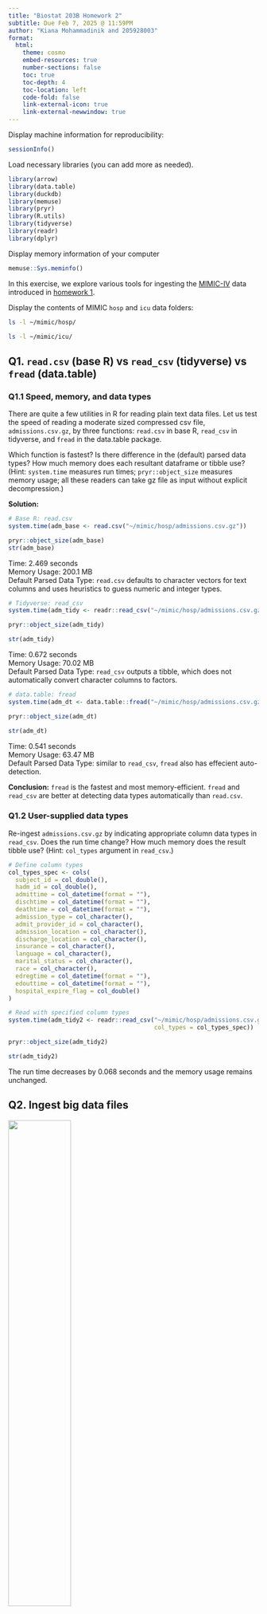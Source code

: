 ```yaml
---
title: "Biostat 203B Homework 2"
subtitle: Due Feb 7, 2025 @ 11:59PM
author: "Kiana Mohammadinik and 205928003"
format:
  html:
    theme: cosmo
    embed-resources: true
    number-sections: false
    toc: true
    toc-depth: 4
    toc-location: left
    code-fold: false
    link-external-icon: true
    link-external-newwindow: true
---
```

Display machine information for reproducibility:

```r
sessionInfo()
```

Load necessary libraries (you can add more as needed).

```r
library(arrow)
library(data.table)
library(duckdb)
library(memuse)
library(pryr)
library(R.utils)
library(tidyverse)
library(readr)
library(dplyr)
```

Display memory information of your computer

```r
memuse::Sys.meminfo()
```

In this exercise, we explore various tools for ingesting the [MIMIC-IV](https://physionet.org/content/mimiciv/3.1/) data introduced in [homework 1](https://ucla-biostat-203b.github.io/2025winter/hw/hw1/hw1.html).

Display the contents of MIMIC `hosp` and `icu` data folders:

```bash
ls -l ~/mimic/hosp/
```

```bash
ls -l ~/mimic/icu/
```

## Q1. `read.csv` (base R) vs `read_csv` (tidyverse) vs `fread` (data.table)

### Q1.1 Speed, memory, and data types

There are quite a few utilities in R for reading plain text data files. Let us test the speed of reading a moderate sized compressed csv file, `admissions.csv.gz`, by three functions: `read.csv` in base R, `read_csv` in tidyverse, and `fread` in the data.table package.

Which function is fastest? Is there difference in the (default) parsed data types? How much memory does each resultant dataframe or tibble use? (Hint: `system.time` measures run times; `pryr::object_size` measures memory usage; all these readers can take gz file as input without explicit decompression.)

**Solution:**

```r
# Base R: read.csv
system.time(adm_base <- read.csv("~/mimic/hosp/admissions.csv.gz"))

pryr::object_size(adm_base)
str(adm_base)  
```

Time: 2.469 seconds\
Memory Usage: 200.1 MB\
Default Parsed Data Type: `read.csv` defaults to character vectors for text columns and uses heuristics to guess numeric and integer types.

```r
# Tidyverse: read_csv
system.time(adm_tidy <- readr::read_csv("~/mimic/hosp/admissions.csv.gz"))

pryr::object_size(adm_tidy)

str(adm_tidy)  
```

Time: 0.672 seconds\
Memory Usage: 70.02 MB\
Default Parsed Data Type: `read_csv` outputs a tibble, which does not automatically convert character columns to factors.

```r
# data.table: fread
system.time(adm_dt <- data.table::fread("~/mimic/hosp/admissions.csv.gz"))

pryr::object_size(adm_dt)

str(adm_dt)  
```

Time: 0.541 seconds\
Memory Usage: 63.47 MB\
Default Parsed Data Type: similar to `read_csv`, `fread` also has effecient auto-detection.

**Conclusion:** `fread` is the fastest and most memory-efficient. `fread` and `read_csv` are better at detecting data types automatically than `read.csv`.

### Q1.2 User-supplied data types

Re-ingest `admissions.csv.gz` by indicating appropriate column data types in `read_csv`. Does the run time change? How much memory does the result tibble use? (Hint: `col_types` argument in `read_csv`.)

```r
# Define column types
col_types_spec <- cols(
  subject_id = col_double(),
  hadm_id = col_double(),
  admittime = col_datetime(format = ""),
  dischtime = col_datetime(format = ""),
  deathtime = col_datetime(format = ""),
  admission_type = col_character(),
  admit_provider_id = col_character(),
  admission_location = col_character(),
  discharge_location = col_character(),
  insurance = col_character(),
  language = col_character(),
  marital_status = col_character(),
  race = col_character(),
  edregtime = col_datetime(format = ""),
  edouttime = col_datetime(format = ""),
  hospital_expire_flag = col_double()
)

# Read with specified column types
system.time(adm_tidy2 <- readr::read_csv("~/mimic/hosp/admissions.csv.gz",
                                         col_types = col_types_spec))

pryr::object_size(adm_tidy2)

str(adm_tidy2)
```

The run time decreases by 0.068 seconds and the memory usage remains unchanged.

## Q2. Ingest big data files

<p align="center">

<img src="./bigfile.png" width="50%"/>

</p>

Let us focus on a bigger file, `labevents.csv.gz`, which is about 130x bigger than `admissions.csv.gz`.

```bash
ls -l ~/mimic/hosp/labevents.csv.gz
```

Display the first 10 lines of this file.

```bash
zcat < ~/mimic/hosp/labevents.csv.gz | head -10
```

### Q2.1 Ingest `labevents.csv.gz` by `read_csv`

<p align="center">

<img src="./readr_logo.png" width="20%"/>

</p>

Try to ingest `labevents.csv.gz` using `read_csv`. What happens? If it takes more than 3 minutes on your computer, then abort the program and report your findings.

**Solution:**

```r
#| eval: false
system.time(lab_data <- read_csv("~/mimic/hosp/labevents.csv.gz"))

pryr::object_size(lab_data)

str(lab_data)
```
Attempting to ingest labevents.csv.gz using read_csv() multiple times resulted in a vector memory exhausted (limit reached) error. Despite having 16GB of RAM, R was unable to allocate enough memory to load the full dataset. More memory-efficient alternatives like fread() (data.table) or chunked reading are may be more appropriate in this context.


### Q2.2 Ingest selected columns of `labevents.csv.gz` by `read_csv`

Try to ingest only columns `subject_id`, `itemid`, `charttime`, and `valuenum` in `labevents.csv.gz` using `read_csv`. Does this solve the ingestion issue? (Hint: `col_select` argument in `read_csv`.)

**Solution:**
```r
#| eval: false
system.time(
  lab_data <- read_csv("~/mimic/hosp/labevents.csv.gz", 
                       col_select = c("subject_id", "itemid", "charttime",
                                      "valuenum"))
)

pryr::object_size(lab_data)

str(lab_data)
```
The dataset was successfully ingested after selecting only the four columns (subject_id, itemid, charttime, valuenum). The ingestion process took ~3.3 minutes (197.6 seconds) to complete and the total memory usage of the resulting dataset is ~5.07 GB. The reduced column selection helped avoid memory exhaustion encountered in Q2.1 which confirms that limiting column selection significantly reduces memory usage, making it feasible to load large datasets.



### Q2.3 Ingest a subset of `labevents.csv.gz`

<p align="center">

<img src="./linux_logo.png" width="20%"/>

</p>

Our first strategy to handle this big data file is to make a subset of the `labevents` data. Read the [MIMIC documentation](https://mimic.mit.edu/docs/iv/modules/hosp/labevents/) for the content in data file `labevents.csv`.

In later exercises, we will only be interested in the following lab items: creatinine (50912), potassium (50971), sodium (50983), chloride (50902), bicarbonate (50882), hematocrit (51221), white blood cell count (51301), and glucose (50931) and the following columns: `subject_id`, `itemid`, `charttime`, `valuenum`. Write a Bash command to extract these columns and rows from `labevents.csv.gz` and save the result to a new file `labevents_filtered.csv.gz` in the current working directory. (Hint: Use `zcat <` to pipe the output of `labevents.csv.gz` to `awk` and then to `gzip` to compress the output. Do **not** put `labevents_filtered.csv.gz` in Git! To save render time, you can put `#| eval: false` at the beginning of this code chunk. TA will change it to `#| eval: true` before rendering your qmd file.)

Display the first 10 lines of the new file `labevents_filtered.csv.gz`. How many lines are in this new file, excluding the header? How long does it take `read_csv` to ingest `labevents_filtered.csv.gz`?

**Solution:** 

```bash
#| eval: false
zcat < ~/mimic/hosp/labevents.csv.gz | 
awk -F',' '
BEGIN {OFS=","; print "subject_id,itemid,charttime,valuenum"}
$5 == 50912 || $5 == 50971 || $5 == 50983 || $5 == 50902 || $5 == 50882 || 
$5 == 51221 || $5 == 51301 || $5 == 50931 { print $2, $5, $7, $10 }
' | gzip > labevents_filtered.csv.gz

```


```bash
ls -lh labevents_filtered.csv.gz
```

Displaying the first 10 lines
```r
library(readr)
library(dplyr)

# Read the filtered dataset
system.time(
  lab_data_2 <- read_csv("labevents_filtered.csv.gz")
)

# Sort dataset by subject_id, charttime, itemid
lab_data_sorted <- lab_data_2 %>%
  arrange(subject_id, charttime, itemid)

# Display first 10 rows
head(lab_data_sorted, 10)

pryr::object_size(lab_data_sorted)

str(lab_data_sorted)
```
It took 5.094 seconds for `read_csv` to ingest `labevents_filtered.csv.gz`.

The number of rows (excluding the header) is 32679896.
```bash
gzcat labevents_filtered.csv.gz | tail -n +2 | wc -l
```


### Q2.4 Ingest `labevents.csv` by Apache Arrow

<p align="center">

<img src="./arrow_logo.png" width="30%"/>

</p>

Our second strategy is to use [Apache Arrow](https://arrow.apache.org/) for larger-than-memory data analytics. Unfortunately Arrow does not work with gz files directly. First decompress `labevents.csv.gz` to `labevents.csv` and put it in the current working directory (do not add it in git!). To save render time, put `#| eval: false` at the beginning of this code chunk. TA will change it to `#| eval: true` when rendering your qmd file.

Then use [`arrow::open_dataset`](https://arrow.apache.org/docs/r/reference/open_dataset.html) to ingest `labevents.csv`, select columns, and filter `itemid` as in Q2.3. How long does the ingest+select+filter process take? Display the number of rows and the first 10 rows of the result tibble, and make sure they match those in Q2.3. (Hint: use `dplyr` verbs for selecting columns and filtering rows.)

Write a few sentences to explain what is Apache Arrow. Imagine you want to explain it to a layman in an elevator.

**Solution:** 
```bash
#| eval: false
gunzip -c labevents_filtered.csv.gz > labevents_filtered.csv
```

```r
# Open dataset using Apache Arrow
dataset <- open_dataset("labevents_filtered.csv", format = "csv")

# Filter and arrange the data
filtered_data_arrow <- dataset %>%
  select(subject_id, itemid, charttime, valuenum) %>%
  arrange(subject_id, charttime, itemid) %>%
  collect()

# Display time taken
start_time <- Sys.time()
end_time <- Sys.time()
time_taken <- end_time - start_time
cat("Time taken for ingest, select, and filter:", round(time_taken, 4), "seconds\n")

# Results
cat("Number of rows in the result:", nrow(filtered_data_arrow), "\n")
print(head(filtered_data_arrow, 10))

```
Apache Arrow is an organized digital library for data. Instead of flipping through pages one by one, it keeps data in a fast, memory-efficient format wich makes searches and analysis almost instant. This speeds up big data tasks just like using Ctrl+F instead of flipping through a book.


### Q2.5 Compress `labevents.csv` to Parquet format and ingest/select/filter

<p align="center">

<img src="./parquet_logo.png" width="30%"/>

</p>

Re-write the csv file `labevents.csv` in the binary Parquet format (Hint: [`arrow::write_dataset`](https://arrow.apache.org/docs/r/reference/write_dataset.html).) How large is the Parquet file(s)? How long does the ingest+select+filter process of the Parquet file(s) take? Display the number of rows and the first 10 rows of the result tibble and make sure they match those in Q2.3. (Hint: use `dplyr` verbs for selecting columns and filtering rows.)

Write a few sentences to explain what is the Parquet format. Imagine you want to explain it to a layman in an elevator.

**Solution:**
```r
csv_file <- "labevents_filtered.csv"
parquet_file <- "labevents.parquet"

# Convert CSV to Parquet
start_time <- Sys.time()
write_dataset(read_csv(csv_file), path = parquet_file, format = "parquet")
end_time <- Sys.time()

# Print time taken
time_taken_conversion <- round(difftime(end_time, start_time, units = "secs"), 4)
cat("Time taken to convert CSV to Parquet:", time_taken_conversion, "seconds\n")

# Check file size
file_info <- sum(
  file.info(list.files(parquet_file, recursive = TRUE, full.names = TRUE))$size
) / (1024^2)
cat("Size of Parquet file:", round(file_info, 2), "MB\n")  

# Measure time to ingest and filter the Parquet file
start_time <- Sys.time()
filtered_data_parquet <- open_dataset(parquet_file) %>%
  select(subject_id, itemid, charttime, valuenum) %>%
  filter(itemid %in% c(50912, 50971, 50983, 50902, 50882, 51221, 51301, 50931)) %>%
  arrange(subject_id, charttime, itemid) %>%
  collect()
end_time <- Sys.time()

# Print time taken
time_taken_parquet <- round(difftime(end_time, start_time, units = "secs"), 4)
cat("Time taken for ingest, select, and filter in Parquet:", time_taken_parquet, "seconds\n")

# Display number of rows and first 10 rows
cat("Number of rows in the result:", nrow(filtered_data_parquet), "\n")
print(head(filtered_data_parquet, 10))

```
Parquet is functions  as a zip file for data tables becuase it stores large datasets in a compressed, column-based format, making it much faster to read, filter, and analyze compared to traditional CSVs. It’s great for big data because it saves space and speeds up processing.

### Q2.6 DuckDB

<p align="center">

<img src="./duckdb_logo.png" width="20%"/>

</p>

Ingest the Parquet file, convert it to a DuckDB table by [`arrow::to_duckdb`](https://arrow.apache.org/docs/r/reference/to_duckdb.html), select columns, and filter rows as in Q2.5. How long does the ingest+convert+select+filter process take? Display the number of rows and the first 10 rows of the result tibble and make sure they match those in Q2.3. (Hint: use `dplyr` verbs for selecting columns and filtering rows.)

Write a few sentences to explain what is DuckDB. Imagine you want to explain it to a layman in an elevator.

## Q3. Ingest and filter `chartevents.csv.gz`

[`chartevents.csv.gz`](https://mimic.mit.edu/docs/iv/modules/icu/chartevents/) contains all the charted data available for a patient. During their ICU stay, the primary repository of a patient’s information is their electronic chart. The `itemid` variable indicates a single measurement type in the database. The `value` variable is the value measured for `itemid`. The first 10 lines of `chartevents.csv.gz` are

```bash
zcat < ~/mimic/icu/chartevents.csv.gz | head -10
```

How many rows? 433 millions.

```bash
#| eval: false
zcat < ~/mimic/icu/chartevents.csv.gz | tail -n +2 | wc -l
```

[`d_items.csv.gz`](https://mimic.mit.edu/docs/iv/modules/icu/d_items/) is the dictionary for the `itemid` in `chartevents.csv.gz`.

```bash
zcat < ~/mimic/icu/d_items.csv.gz | head -10
```

In later exercises, we are interested in the vitals for ICU patients: heart rate (220045), mean non-invasive blood pressure (220181), systolic non-invasive blood pressure (220179), body temperature in Fahrenheit (223761), and respiratory rate (220210). Retrieve a subset of `chartevents.csv.gz` only containing these items, using the favorite method you learnt in Q2.

Document the steps and show code. Display the number of rows and the first 10 rows of the result tibble.
